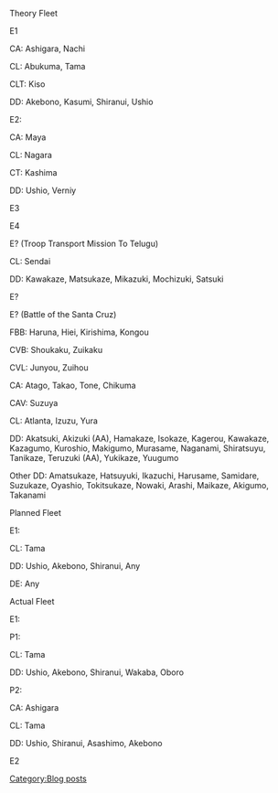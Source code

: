 Theory Fleet


E1

CA: Ashigara, Nachi

CL: Abukuma, Tama

CLT: Kiso

DD: Akebono, Kasumi, Shiranui, Ushio


E2:

CA: Maya

CL: Nagara

CT: Kashima

DD: Ushio, Verniy



E3



E4




E? (Troop Transport Mission To Telugu)

CL: Sendai

DD: Kawakaze, Matsukaze, Mikazuki, Mochizuki, Satsuki




E?




E? (Battle of the Santa Cruz)

FBB: Haruna, Hiei, Kirishima, Kongou

CVB: Shoukaku, Zuikaku

CVL: Junyou, Zuihou

CA: Atago, Takao, Tone, Chikuma

CAV: Suzuya

CL: Atlanta, Izuzu, Yura

DD: Akatsuki, Akizuki (AA), Hamakaze, Isokaze, Kagerou, Kawakaze, Kazagumo, Kuroshio, Makigumo, Murasame, Naganami, Shiratsuyu, Tanikaze, Teruzuki (AA), Yukikaze, Yuugumo

Other DD: Amatsukaze, Hatsuyuki, Ikazuchi, Harusame, Samidare, Suzukaze, Oyashio, Tokitsukaze, Nowaki, Arashi, Maikaze, Akigumo, Takanami


Planned Fleet

E1: 

CL: Tama

DD: Ushio, Akebono, Shiranui, Any

DE: Any


Actual Fleet

E1: 

P1:

CL: Tama

DD: Ushio, Akebono, Shiranui, Wakaba, Oboro

P2:

CA: Ashigara

CL: Tama

DD: Ushio, Shiranui, Asashimo, Akebono

E2
[[Category:Blog posts]]